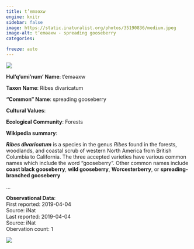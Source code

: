 ```yaml
---
title: t’eməәxw
engine: knitr
sidebar: false
image: https://static.inaturalist.org/photos/35190836/medium.jpeg
image-alt: t’eməәxw - spreading gooseberry
categories:

freeze: auto
---
```

![](https://static.inaturalist.org/photos/35190836/medium.jpeg){fig-alt="t’eməәxw - spreading gooseberry"}

**Hul'q'umi'num' Name**: t’eməәxw



**Taxon Name**: Ribes divaricatum

**"Common" Name**: spreading gooseberry

**Cultural Values**:  

::: {layout-nrow=1 style="width:60%"}

:::

**Ecological Community**: Forests

**Wikipedia summary**:  
<p class="mw-empty-elt">
</p>

<p><i><b>Ribes divaricatum</b></i> is a species in the genus <i>Ribes</i> found in the forests, woodlands, and coastal scrub of western North America from British Columbia to California. The three accepted varieties have various common names which include the word "gooseberry". Other common names include <b>coast black gooseberry</b>, <b>wild gooseberry</b>, <b>Worcesterberry</b>, or <b>spreading-branched gooseberry</b></p>...

**Observational Data**:   
First reported: 2019-04-04  
Source: iNat  
Last reported: 2019-04-04  
Source: iNat  
Obervation count: 1

![](community_dist.png)
